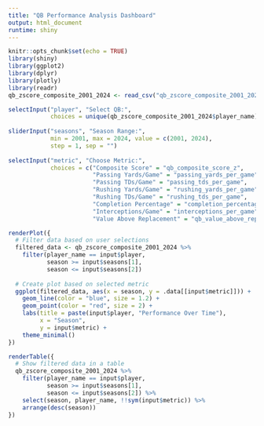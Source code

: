 ```yaml
---
title: "QB Performance Analysis Dashboard"
output: html_document
runtime: shiny
---
```


```r
knitr::opts_chunk$set(echo = TRUE)
library(shiny)
library(ggplot2)
library(dplyr)
library(plotly)
library(readr)
qb_zscore_composite_2001_2024 <- read_csv("qb_zscore_composite_2001_2024.csv")
```
```r
selectInput("player", "Select QB:",
            choices = unique(qb_zscore_composite_2001_2024$player_name))
            
sliderInput("seasons", "Season Range:",
            min = 2001, max = 2024, value = c(2001, 2024),
            step = 1, sep = "")
            
selectInput("metric", "Choose Metric:",
            choices = c("Composite Score" = "qb_composite_score_z",
                        "Passing Yards/Game" = "passing_yards_per_game",
                        "Passing TDs/Game" = "passing_tds_per_game",
                        "Rushing Yards/Game" = "rushing_yards_per_game",
                        "Rushing TDs/Game" = "rushing_tds_per_game",
                        "Completion Percentage" = "completion_percentage",
                        "Interceptions/Game" = "interceptions_per_game",
                        "Value Above Replacement" = "qb_value_above_replacement_z"))
```

```r
renderPlot({
  # Filter data based on user selections
  filtered_data <- qb_zscore_composite_2001_2024 %>%
    filter(player_name == input$player,
           season >= input$seasons[1],
           season <= input$seasons[2])
  
  # Create plot based on selected metric
  ggplot(filtered_data, aes(x = season, y = .data[[input$metric]])) +
    geom_line(color = "blue", size = 1.2) +
    geom_point(color = "red", size = 2) +
    labs(title = paste(input$player, "Performance Over Time"),
         x = "Season",
         y = input$metric) +
    theme_minimal()
})
```

```r
renderTable({
  # Show filtered data in a table
  qb_zscore_composite_2001_2024 %>%
    filter(player_name == input$player,
           season >= input$seasons[1],
           season <= input$seasons[2]) %>%
    select(season, player_name, !!sym(input$metric)) %>%
    arrange(desc(season))
})
```